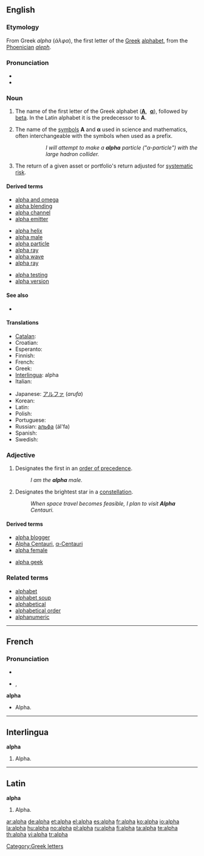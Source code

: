 {{letter_disp2||[[image:Greek_uc_alpha.svg|42px]][[image:Greek_lc_alpha.png|30px]] |beta|άλφα|Α|α}}
{{also|alfa}}
==English==

===Etymology===
From Greek ''alpha'' (''άλφα''), the first letter of the [[Greek]] [[alphabet]], from the [[Phoenician]] ''[[aleph]]''.

===Pronunciation===
* {{IPA|/ˈæɫfə/}}
* {{audio|en-us-alpha.ogg|Audio (US)}}

===Noun===
{{en-noun|s|-}}

# The name of the first letter of the Greek alphabet ('''[[Α]]''', &nbsp;'''[[α]]'''), followed by [[beta]]. In the Latin alphabet it is the predecessor to '''A'''.
# {{science}} The name of the [[symbol|symbols]] '''Α''' and '''α''' used in science and mathematics, often interchangeable with the symbols when used as a prefix.
#:: ''I will attempt to make a '''alpha''' particle ("α-particle") with the large hadron collider.''
# {{finance}} The return of a given asset or portfolio's return adjusted for [[systematic risk]]. 

====Derived terms====
{{top3}}
* [[alpha and omega]]
* [[alpha blending]]
* [[alpha channel]]
* [[alpha emitter]]
{{mid3}}
* [[alpha helix]]
* [[alpha male]]
* [[alpha particle]]
* [[alpha ray]]
* [[alpha wave]]
* [[alpha ray]]
{{mid3}}
* [[alpha testing]]
* [[alpha version]]
{{bottom}}

====See also====
*{{pedialite|Alpha (investment)}}

====Translations====
{{trans-top|Α α}}
* [[Catalan]]: {{t|ca|alfa|f}}
* Croatian: {{t-|hr|alfa|m|f}}
* Esperanto: {{t-|eo|alfa|xs=Esperanto}}
* Finnish: {{t+|fi|alfa}}
* French: {{t+|fr|alpha|m}}
* Greek: {{t+|el|άλφα|n|sc=Grek}}
* [[Interlingua]]: alpha
* Italian: {{t+|it|alfa|m}}
{{trans-mid}}
* Japanese: [[アルファ]] (''arufa'')
* Korean: {{t|ko|알파|tr=alpa}}
* Latin: {{t+|la|alpha}}
* Polish: {{t+|pl|alfa|f}}
* Portuguese: {{t-|pt|alfa|m}}
* Russian: [[альфа]] (ál'fa) {{f}}
* Spanish: {{t+|es|alfa}}
* Swedish: {{t+|sv|alfa}}
{{trans-bottom}}

===Adjective===
{{en-adj|-}}

# Designates the first in an [[order of precedence]].
#: ''I am the '''alpha''' male.''
# {{star}} Designates the brightest star in a [[constellation]].
#: ''When space travel becomes feasible, I plan to visit '''Alpha''' Centauri.''

====Derived terms====
{{top3}}
* [[alpha blogger]]
* [[Alpha Centauri]], [[α-Centauri]]
* [[alpha female]]
{{mid3}}
* [[alpha geek]]
{{bottom3}}

===Related terms===
* [[alphabet]]
* [[alphabet soup]]
* [[alphabetical]]
* [[alphabetical order]]
* [[alphanumeric]]


----

==French==

===Pronunciation===
* {{audio|Fr-alpha.ogg|audio}}
* {{IPA|/al.fa/|lang=fr}}, {{SAMPA|/al.fa/}}

'''alpha'''

* Alpha.

----

==Interlingua==
'''alpha'''

# Alpha.

----

==Latin==
'''alpha'''

# Alpha.

[[Category:Greek letters]]

[[ar:alpha]]
[[de:alpha]]
[[et:alpha]]
[[el:alpha]]
[[es:alpha]]
[[fr:alpha]]
[[ko:alpha]]
[[io:alpha]]
[[la:alpha]]
[[hu:alpha]]
[[no:alpha]]
[[pl:alpha]]
[[ru:alpha]]
[[fi:alpha]]
[[ta:alpha]]
[[te:alpha]]
[[th:alpha]]
[[vi:alpha]]
[[tr:alpha]]